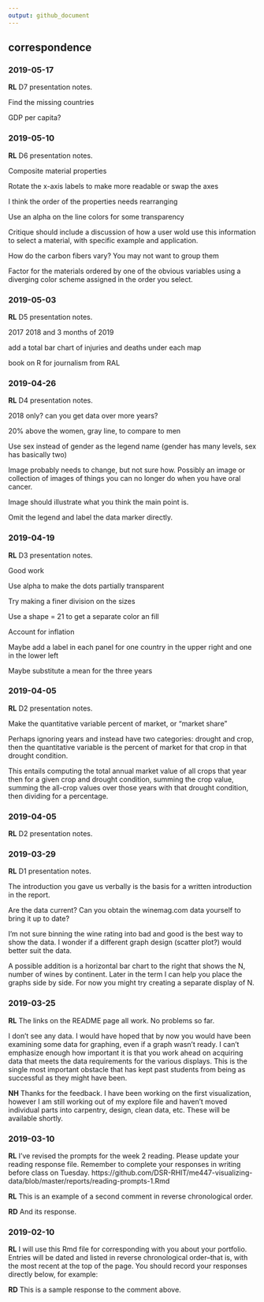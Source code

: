 ```yaml
---
output: github_document
---
```


## correspondence 



### 2019-05-17

**RL**  D7 presentation notes. 

Find the missing countries

GDP per capita? 




### 2019-05-10

**RL**  D6 presentation notes. 

Composite material properties 

Rotate the x-axis labels to make more readable or swap the axes 

I think the order of the properties needs rearranging 

Use an alpha on the line colors for some transparency 

Critique should include a discussion of how a user wold use this information to select a material, with specific example and application. 

How do the carbon fibers vary? You may not want to group them 

Factor for the materials ordered by one of the obvious variables using a diverging color scheme assigned in the order you select. 







### 2019-05-03

**RL**  D5 presentation notes.  

2017 2018 and 3 months of 2019 

add a total bar chart of injuries and deaths under each map 

book on R for journalism from RAL 




### 2019-04-26

**RL**  D4 presentation notes. 

2018 only? can you get data over more years? 

20% above the women,  gray line, to compare to men 

Use sex instead of gender as the legend name (gender has many levels, sex has basically two)  

Image probably needs to change, but not sure how. Possibly an image or collection of images of things you can no longer do when you have oral cancer. 

Image  should illustrate what you think the main point is. 

Omit the legend and label the data marker directly. 







### 2019-04-19

**RL**  D3 presentation notes. 

Good work 

Use alpha to make the dots partially transparent 

Try making a finer division on the sizes 

Use a shape = 21 to get a separate color an fill

Account for inflation  

Maybe add a label in each panel for one country in the upper right and one in the lower left 

Maybe substitute a mean for the three years 










### 2019-04-05

**RL**  D2 presentation notes. 

Make the quantitative variable percent of market, or "market share" 

Perhaps ignoring years and instead have two categories: drought and crop, then the quantitative variable is the percent of market for that crop in that drought condition. 

This entails computing the total annual market value of all crops that year then for a given crop and drought condition, summing the crop value, summing the all-crop values over those years with that drought condition, then dividing for a percentage. 




### 2019-04-05

**RL**  D2 presentation notes. 



### 2019-03-29

**RL**  D1 presentation notes. 

The introduction you gave us verbally is the basis for a written introduction in the report. 

Are the data current? Can you obtain the winemag.com data yourself to bring it up to date?

I'm not sure binning the wine rating into bad and good is the best way to show the data. I wonder if a different graph design (scatter plot?) would better suit the data. 

A possible addition is a horizontal bar chart to the right that shows the N, number of wines by continent. Later in the term I can help you place the graphs side by side. For now you might try creating a separate display of N. 





### 2019-03-25

**RL** The links on the README page all work. No problems so far. 

I don't see any data. I would have hoped that by now you would have been examining some data for graphing, even if a graph wasn't ready. I can't emphasize enough how important it is that you work ahead on acquiring data that meets the data requirements for the various displays. This is the single most important obstacle that has kept past students from being as successful as they might have been. 

**NH** Thanks for the feedback. I have been working on the first visualization, however I am still working out of my explore file and haven't moved individual parts into carpentry, design, clean data, etc. These will be available shortly.






### 2019-03-10

**RL** I've revised the prompts for the week 2 reading. Please update your reading response file. Remember to complete your responses in writing before class on Tuesday. 
https://github.com/DSR-RHIT/me447-visualizing-data/blob/master/reports/reading-prompts-1.Rmd
      
      

**RL** This is an example of a second comment in reverse chronological order. 

**RD** And its response. 



### 2019-02-10

**RL** I will use this Rmd file for corresponding with you about your portfolio. Entries will be dated and listed in reverse chronological order--that is, with the most recent at the top of the page. You should record your responses directly below, for example: 

**RD** This is a sample response to the comment above.
